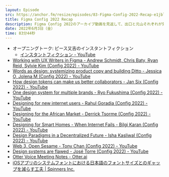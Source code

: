 ```yaml
---
layout: Episode
src: https://anchor.fm/resize/episodes/83-Figma-Config-2022-Recap-e1jbllv
title: Figma Config 2022 Recap
description: Figma Config 2022のアーカイブ動画を見返して、出口と元山それぞれが気になったセッションを紹介しました。
date: 2022年6月3日（金）
time: 83分44秒
---
```


- オープニングトーク: ピース又吉のインスタントフィクション
    - [インスタントフィクション - YouTube](https://www.youtube.com/playlist?list=PL5wu9XY_klujDIfcWbUqnEWdwbQgu2fgu)
- [Working with UX Writers in Figma - Andrew Schmidt, Chris Baty, Ryan Reid, Sylvie Kim (Config 2022) - YouTube](https://www.youtube.com/watch?v=pEpwOzPU1zY)
- [Words as design: systemizing product copy and building Ditto - Jessica O, Jolena M (Config 2022) - YouTube](https://www.youtube.com/watch?v=61xp4Ewsnu4)
- [How design tokens can make us better collaborators - Jan Six (Config 2022) - YouTube](https://www.youtube.com/watch?v=0lH_FTHtvVo)
- [One design system for multiple brands - Ryo Fukushima (Config 2022) - YouTube](https://www.youtube.com/watch?v=vWaePdvHEhE)
- [Designing for new internet users - Rahul Goradia (Config 2022) - YouTube](https://www.youtube.com/watch?v=zv6Ycq3a_P0)
- [Designing for the African Market - Derrick Tsorme (Config 2022) - YouTube](https://www.youtube.com/watch?v=kqyZGeedJHM)
- [Designing for Smart Homes - When Internet Fails - Bilgi Karan (Config 2022) - YouTube](https://www.youtube.com/watch?v=4f6SKlbSlys)
- [Design Paradigms in a Decentralized Future - Isha Kasliwal (Config 2022) - YouTube](https://www.youtube.com/watch?v=Kws-cUgy_bk)
- [Web 3, Open Sesame - Tony Chan (Config 2022) - YouTube](https://www.youtube.com/watch?v=liIReO3zJrA&t=8s)
- [Design systems are flawed - José Torre (Config 2022) - YouTube](https://www.youtube.com/watch?v=tWXowpigqi0)
- [Otter Voice Meeting Notes - Otter.ai](https://otter.ai/home)
- [iOSアプリのシステムフォントにおける日本語のフォントサイズとのギャップを減らす工夫 | Spinners Inc.](https://spinners.work/posts/kudakurage-figma-ios-ja-system-font-size-plugin/)
